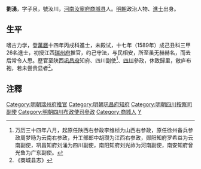 '''劉湧'''，字子泉，號汝川，[[河南|河南]][[汝寧府|汝寧府]][[商城县|商城县]]人。[[明朝|明朝]]政治人物、[[進士|進士]]出身。

==生平==
嗜古力学，登[[萬曆|萬曆]]十四年丙戌科進士，未殿试，十七年（1589年）成己丑科三甲26名進士，初授江西[[瑞州府|瑞州府]]推官，约己守法，与民相安，所至虽无赫赫名，而去后常令人思。歴官至陕西[[巩昌府|巩昌府]]知府、四川副使<ref>万历三十四年八月，起原任陕西右参政李维桢为山西右参政，原任徐州备兵参政周梦旸为云南右参政，升工部郎中胡瓒为江西右参政，郧阳知府罗希益为云南副使，巩昌知府刘涌为四川副使，南阳知府刘光祚为河南副使，南安知府曾光鲁为广东副使。</ref>、[[四川|四川]]參政，休致歸里，敝庐布袍，若未尝贵显者<ref>《商城县志》</ref>。

== 注釋 ==
{{reflist}}

{{start box}}
{{s-off}}
{{s-before|[[李秩|李秩]]<br>}}
{{s-title|明朝巩昌府知府|萬曆二十九年-三十四年}}
{{s-after|[[蕭九成|蕭九成]]<br>}}
{{end box}}

{{明朝人物小作品}}
{{萬曆十七年己丑科殿試金榜}}
{{DEFAULTSORT:Liu刘}}
[[Category:明朝瑞州府推官|Category:明朝瑞州府推官]]
[[Category:明朝巩昌府知府|Category:明朝巩昌府知府]]
[[Category:明朝四川按察司副使|Category:明朝四川按察司副使]]
[[Category:明朝四川布政使司參政|Category:明朝四川布政使司參政]]
[[Category:商城人|Category:商城人]]
[[Category:刘姓|Y]]